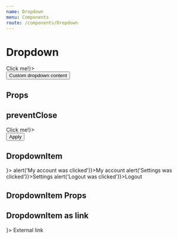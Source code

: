 ```yaml
---
name: Dropdown
menu: Components
route: /components/Dropdown
---
```



# Dropdown

<Playground>
	<Dropdown trigger={<Button>Click me!</Button>}>
		<div style={{ padding: 10 }}>
			<Button primary>Custom dropdown content</Button>
		</div>
	</Dropdown>
</Playground>

## Props

<Props of={Dropdown} />

## preventClose

<Playground>
	<Dropdown preventClose trigger={<Button>Click me!</Button>}>
		<div style={{ padding: 10 }}>
			<Checkbox label="Lorem ipsum dolor sit" style={{ padding: '5px 0', display: 'flex' }} />
			<Checkbox label="Duis aute irure dolor in reprehenderit" style={{ padding: '5px 0', display: 'flex' }} />
			<Checkbox label="Excepteur sint occaecat" style={{ padding: '5px 0', marginBottom: 10, display: 'flex' }} />
			<Button primary block>Apply</Button>
		</div>
	</Dropdown>
</Playground>

## DropdownItem

<Playground>
	<Dropdown trigger={<Button secondary icon="more_vert" />}>
		<DropdownItem icon="account_circle" onClick={() => alert('My account was clicked')}>My account</DropdownItem>
		<DropdownItem icon="build" onClick={() => alert('Settings was clicked')}>Settings</DropdownItem>
		<DropdownItem icon="power_settings_new" onClick={() => alert('Logout was clicked')}>Logout</DropdownItem>
	</Dropdown>
</Playground>

## DropdownItem Props

<Props of={DropdownItem} />

## DropdownItem as link

<Playground>
	<Dropdown trigger={<Button secondary icon="more_vert" />}>
		<DropdownItem as="a" href="http://involves.com" target="_blank" icon="screen_share">External link</DropdownItem>
	</Dropdown>
</Playground>
